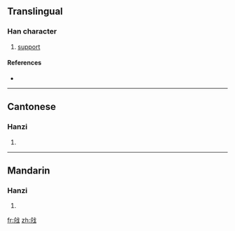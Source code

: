 {{also|戧}}
==Translingual==

===Han character===
{{Han char|rn=62|rad=戈|as=04|sn=8|four=|canj=人山戈 (OUI)}}

# [[support]]

====References====
* {{Han ref|kx=0412.221|hdz=21403.040|uh=6217|ud=25111}}

----

==Cantonese==

===Hanzi===
{{yue-hanzi|jyut=|y=cheung3|tra=戧}}

# {{defn|Cantonese|sort=戈04}}

----

==Mandarin==

===Hanzi===
{{cmn-hanzi|tra=戧|pin=[[qiāng]] ([[qiang1]]), [[qiàng]] ([[qiang4]])|wg=ch'iang<sup>1</sup>, ch'iang<sup>4</sup>}}

# {{defn|Mandarin|sort=戈04}}

[[fr:戗]]
[[zh:戗]]
